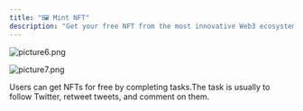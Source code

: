 ```yaml
---
title: "🖼️ Mint NFT"
description: "Get your free NFT from the most innovative Web3 ecosystems!"
---
```


![picture6.png](/images/picture6.png)

![picture7.png](/images/picture7.png)

Users can get NFTs for free by completing tasks.The task is usually to follow Twitter, retweet tweets, and comment on them.